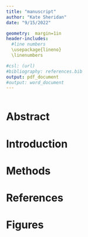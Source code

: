 ```yaml
---
title: "manuscript"
author: "Kate Sheridan"
date: "9/15/2022"

geometry:  margin=1in
header-includes:
  #line numbers
  \usepackage{lineno}
  \linenumbers

#csl: (url)
#bibliography: references.bib
output: pdf_document
#output: word_document
---
```


```r

```

# Abstract

# Introduction

# Methods

# References

# Figures
